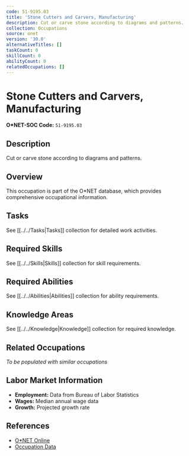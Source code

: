 ```yaml
---
code: 51-9195.03
title: 'Stone Cutters and Carvers, Manufacturing'
description: Cut or carve stone according to diagrams and patterns.
collection: Occupations
source: onet
version: '30.0'
alternativeTitles: []
taskCount: 0
skillCount: 0
abilityCount: 0
relatedOccupations: []
---
```

# Stone Cutters and Carvers, Manufacturing

**O*NET-SOC Code:** `51-9195.03`

## Description

Cut or carve stone according to diagrams and patterns.

## Overview

This occupation is part of the O*NET database, which provides comprehensive occupational information.

## Tasks

See [[../../Tasks|Tasks]] collection for detailed work activities.

## Required Skills

See [[../../Skills|Skills]] collection for skill requirements.

## Required Abilities

See [[../../Abilities|Abilities]] collection for ability requirements.

## Knowledge Areas

See [[../../Knowledge|Knowledge]] collection for required knowledge.

## Related Occupations

*To be populated with similar occupations*

## Labor Market Information

- **Employment:** Data from Bureau of Labor Statistics
- **Wages:** Median annual wage data
- **Growth:** Projected growth rate

## References

- [O*NET Online](https://www.onetonline.org/link/summary/51-9195.03)
- [Occupation Data](https://www.onetcenter.org/)
